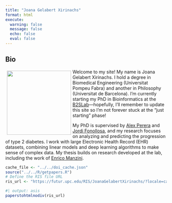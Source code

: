 ```yaml
---
title: "Joana Gelabert Xirinachs"
format: html
execute: 
  warning: false
  message: false
  echo: false
  eval: false
---
```


## Bio

::: img-float
![](images/staff_Joana_Gelabert_Xirinachs.jpg){style="float: left; margin: 5px; width: 200px;"}
:::

Welcome to my site! My name is Joana Gelabert Xirinachs. I hold a degree in Biomedical Engineering (Universitat Pompeu Fabra) and another in Philosophy (Universitat de Barcelona). I’m currently starting my PhD in Bioinformatics at the [B2SLab](http://b2slab.upc.edu)—hopefully, I’ll remember to update this site so I’m not forever stuck at the “just starting” phase!

My PhD is supervised by [Alex Perera](http://b2slab.upc.edu/team/alexandre-perera-lluna/) and [Jordi Fonollosa](http://b2slab.upc.edu/team/jordi-fonollosa/), and my research focuses on analyzing and predicting the progression of type 2 diabetes. I work with large Electronic Health Record (EHR) datasets, combining linear models and deep learning algorithms to make sense of complex data. My thesis builds on research developed at the lab, including the work of [Enrico Manzini](http://b2slab.upc.edu/team/enrico-manzini/).

```r
cache_file <- "../../doi_cache.json"
source("../../R/getpapers.R")
# Define the RIS file URL
ris_url <- "https://futur.upc.edu/RIS/JoanaGelabertXirinachs/?locale=ca"
```

```r
#| output: asis
paperstohtmlnodiv(ris_url)
```
